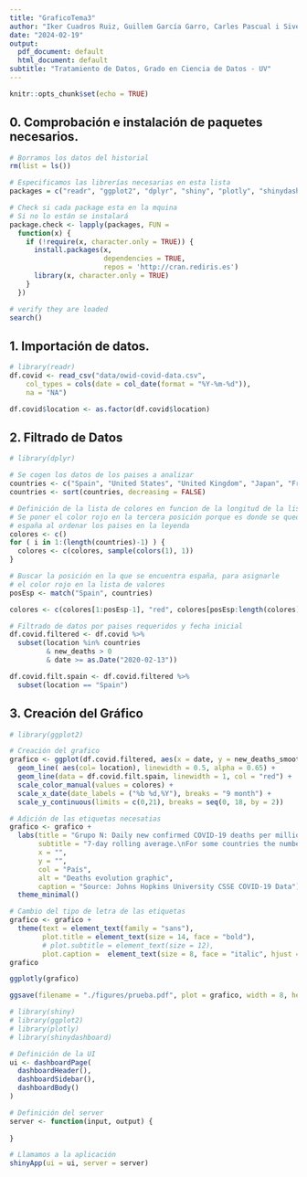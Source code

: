 ```yaml
---
title: "GraficoTema3"
author: "Iker Cuadros Ruiz, Guillem García Garro, Carles Pascual i Sivera"
date: "2024-02-19"
output:
  pdf_document: default
  html_document: default
subtitle: "Tratamiento de Datos, Grado en Ciencia de Datos - UV"
---
```


```r
knitr::opts_chunk$set(echo = TRUE)
```

## 0. Comprobación e instalación de paquetes necesarios.

```r

# Borramos los datos del historial
rm(list = ls())

# Especificamos las librerías necesarias en esta lista
packages = c("readr", "ggplot2", "dplyr", "shiny", "plotly", "shinydashboard")

# Check si cada package esta en la mquina
# Si no lo están se instalará
package.check <- lapply(packages, FUN = 
  function(x) {
    if (!require(x, character.only = TRUE)) {
      install.packages(x, 
                       dependencies = TRUE,
                       repos = 'http://cran.rediris.es')
      library(x, character.only = TRUE)
    }
  })

# verify they are loaded
search()
```

## 1. Importación de datos.

```r

# library(readr)
df.covid <- read_csv("data/owid-covid-data.csv", 
    col_types = cols(date = col_date(format = "%Y-%m-%d")), 
    na = "NA")

df.covid$location <- as.factor(df.covid$location)

```

## 2. Filtrado de Datos

```r

# library(dplyr)

# Se cogen los datos de los paises a analizar
countries <- c("Spain", "United States", "United Kingdom", "Japan", "France", "Italy", "Germany", "Canada")
countries <- sort(countries, decreasing = FALSE)

# Definición de la lista de colores en funcion de la longitud de la lista
# Se poner el color rojo en la tercera posición porque es donde se queda
# españa al ordenar los paises en la leyenda
colores <- c()
for ( i in 1:(length(countries)-1) ) {
  colores <- c(colores, sample(colors(1), 1))
}

# Buscar la posición en la que se encuentra españa, para asignarle 
# el color rojo en la lista de valores
posEsp <- match("Spain", countries)

colores <- c(colores[1:posEsp-1], "red", colores[posEsp:length(colores)])

# Filtrado de datos por paises requeridos y fecha inicial
df.covid.filtered <- df.covid %>%
  subset(location %in% countries
         & new_deaths > 0
         & date >= as.Date("2020-02-13"))

df.covid.filt.spain <- df.covid.filtered %>%
  subset(location == "Spain")

```

## 3. Creación del Gráfico

```r

# library(ggplot2)

# Creación del grafico
grafico <- ggplot(df.covid.filtered, aes(x = date, y = new_deaths_smoothed_per_million)) +
  geom_line( aes(col= location), linewidth = 0.5, alpha = 0.65) +
  geom_line(data = df.covid.filt.spain, linewidth = 1, col = "red") +
  scale_color_manual(values = colores) + 
  scale_x_date(date_labels = ("%b %d,%Y"), breaks = "9 month") +
  scale_y_continuous(limits = c(0,21), breaks = seq(0, 18, by = 2))

# Adición de las etiquetas necesatias
grafico <- grafico +
  labs(title = "Grupo N: Daily new confirmed COVID-19 deaths per million people",
       subtitle = "7-day rolling average.\nFor some countries the number of confirmed deaths is much lower than the true number of deaths.\nThis is because of limited testing and challenges in the attribution of the cause of death",
       x = "",
       y = "",
       col = "País",
       alt = "Deaths evolution graphic",
       caption = "Source: Johns Hopkins University CSSE COVID-19 Data") + 
  theme_minimal()

# Cambio del tipo de letra de las etiquetas
grafico <- grafico + 
  theme(text = element_text(family = "sans"),
        plot.title = element_text(size = 14, face = "bold"),
        # plot.subtitle = element_text(size = 12),
        plot.caption =  element_text(size = 8, face = "italic", hjust = 0))
grafico

ggplotly(grafico)

ggsave(filename = "./figures/prueba.pdf", plot = grafico, width = 8, height = 6)

```

```r

# library(shiny)
# library(ggplot2)
# library(plotly)
# library(shinydashboard)

# Definición de la UI
ui <- dashboardPage(
  dashboardHeader(),
  dashboardSidebar(),
  dashboardBody()
)

# Definición del server
server <- function(input, output) {
  
}

# Llamamos a la aplicación
shinyApp(ui = ui, server = server)

```
